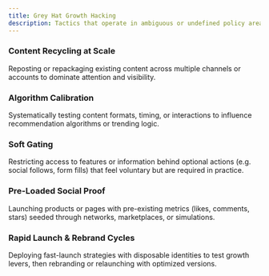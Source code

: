 ```yaml
---
title: Grey Hat Growth Hacking
description: Tactics that operate in ambiguous or undefined policy areas—leveraging system gaps, behavioral triggers, or platform inconsistencies to drive growth without overt violations.
---
```


### Content Recycling at Scale  
Reposting or repackaging existing content across multiple channels or accounts to dominate attention and visibility.

### Algorithm Calibration  
Systematically testing content formats, timing, or interactions to influence recommendation algorithms or trending logic.

### Soft Gating  
Restricting access to features or information behind optional actions (e.g. social follows, form fills) that feel voluntary but are required in practice.

### Pre-Loaded Social Proof  
Launching products or pages with pre-existing metrics (likes, comments, stars) seeded through networks, marketplaces, or simulations.

### Rapid Launch & Rebrand Cycles  
Deploying fast-launch strategies with disposable identities to test growth levers, then rebranding or relaunching with optimized versions.
